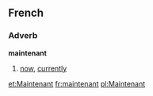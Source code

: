 ==French==
===Adverb===
'''maintenant'''

# [[now]], [[currently]]

[[et:Maintenant]]
[[fr:maintenant]]
[[pl:Maintenant]]